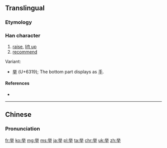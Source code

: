 {{also|舉}}<!-- may be replaced by zh-forms -->
==Translingual==
{{stroke order|strokes=9}}

===Etymology===
{{Han simp|舉|f=與|t=兴}}

===Han character===
{{Han char|rn=3|rad=丶|as=08|sn=9|four=90508|canj=FCQ|ids=⿱兴⿻二丨}}

# [[raise]], [[lift up]]
# [[recommend]]

Variant:
* [[挙]] (U+6319); The bottom part displays as [[手]].

====References====
* {{Han ref|kx=0081.041|hdz=10047.030|uh=4E3E|ud=20030}}

----

==Chinese==
{{zh-hanzi-box|举|[[舉]]}}

===Pronunciation===
{{zh-pron
|m=jǔ
|c=geoi2
|mc=y
|oc=y
|ma=zh-jǔ.ogg
|cat=v
}}

[[fr:举]]
[[ko:举]]
[[mg:举]]
[[ms:举]]
[[ja:举]]
[[pl:举]]
[[ta:举]]
[[chr:举]]
[[uk:举]]
[[zh:举]]